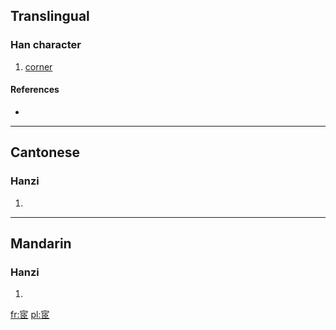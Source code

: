==Translingual==

===Han character===
{{Han char|rn=40|rad=宀|as=07|sn=10|four=3071<sub>7</sub>|canj=十尸中中 (JSLL), X十尸中中 (XJSLL)}}

# [[corner]]

====References====
* {{Han ref|kx=0285.050|dkj=07139|dj=0564.010|hdz=20930.090|uh=5BA7|ud=23463|bh=D166|bd=53606}}

----

==Cantonese==

===Hanzi===
{{yue-hanzi|jyut=|y=yi4}}

# {{defn|lang=yue|sort=宀07}}

----

==Mandarin==

===Hanzi===
{{cmn-hanzi|pin=[[yí]] ([[yi2]])|wg=i<sup>2</sup>}}

# {{defn|lang=cmn|sort=宀07}}

[[fr:宧]]
[[pl:宧]]